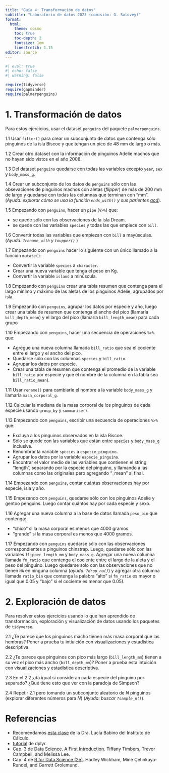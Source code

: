 ```yaml
---
title: "Guía 4: Transformación de datos"
subtitle: "Laboratorio de datos 2023 (comisión: G. Solovey)"
format:
  html: 
    theme: cosmo
    toc: true
    toc-depth: 2
    fontsize: 1em
    linestretch: 1.15
editor: source
---
```



```r
#| eval: true
#| echo: false
#| warning: false

require(tidyverse)
require(gapminder)
require(palmerpenguins)
```

# 1. Transformación de datos

Para estos ejercicios, usar el dataset `penguins` del paquete `palmerpenguins`.


1.1  Usar `filter()` para crear un subconjunto de datos que contenga sólo pinguinos de la isla Biscoe y que tengan un pico de 48 mm de largo o más.

1.2 Crear otro dataset con la información de pinguinos Adelie machos que no hayan sido vistos en el año 2008.

1.3 Del dataset `penguins` quedarse con todas las variables excepto `year`, `sex` y `body_mass_g`. 

1.4 Crear un subconjunto de los datos de `penguins` sólo con las obsevaciones de pinguinos machos con aletas (*flipper*) de más de 200 mm de largo y quedarse con todas las columnas que terminan con "mm". (*Ayuda: explorar cómo se usa la función `ends_with()` y sus parientes [acá](https://tidyselect.r-lib.org/reference/starts_with.html)*).

1.5 Empezando con `penguins`, hacer un `pipe` (`%>%`) que:

* se quede sólo con las observaciones de la isla Dream.
* se quede con las variables `species` y todas las que empiece con `bill`. 

1.6 Convertir todas las variables que empiezan con `bill` a mayúsculas. (*Ayuda: `?rename_with` y `toupper()` *)

1.7 Empezando con `penguins` hacer lo siguiente con un único llamado a la función
`mutate()`:

* Convertir la variable `species` a `character`.
* Crear una nueva variable que tenga el peso en Kg.
* Convertir la variable `island` a minúscula.

1.8 Empezando con `penguins` crear una tabla resumen que contenga para el 
largo mínimo y máximo de las aletas de los pinguinos Adelie, agrupados
por isla. 

1.9 Empezando con `penguins`, agrupar los datos por especie y año, luego crear una tabla de resumen que contenga el ancho del pico (llamarla `bill_depth_mean`) y el largo del pico (llamarla `bill_length_mean`) para cada grupo

1.10 Empezando con `penguins`, hacer una secuencia de operaciones ` %>%` que:

* Agregue una nueva columna llamada `bill_ratio` que sea el cociente entre el largo y el 
ancho del pico.
* Quedarse sólo con las columnas `species` y `bill_ratio`.
* Agrupar los datos por especie.
* Crear una tabla de resumen que contenga el promedio de la variable `bill_ratio` por especie
y que el nombre de la columna en la tabla sea `bill_ratio_mean`).

1.11 Usar `rename()` para cambiarle el nombre a la variable `body_mass_g` y llamarla `masa_corporal_g`.

1.12 Calcular la mediana de la masa corporal de los pinguinos de cada especie usando `group_by` y
`summarise()`.

1.13 Empezando con `penguins`, escribir una secuencia de operaciones ` %>% ` que:

* Excluya a los pinguinos observados en la isla Biscoe.
* Sólo se quede con las variables que están entre `species` y `body_mass_g` inclusive.
* Renombrar la variable `species` a `especie_pinguino`.
* Agrupar los datos por la variable `especie_pinguino`.
* Encontrar el valor medio de las variables que contienen el string “length”, 
separando por la especie del pinguino, y llamando a las columnas como las originales
pero agregando "_mean" al final.


1.14
Empezando con `penguins`, contar cuántas observaciones hay por especie, isla y año.

1.15
Empezando con `penguins`, quedarse sólo con los pinguinos Adelie y gentoo penguins. Luego
contar cuántos hay por cada especie y sexo.

1.16
Agregar una nueva columna a la base de datos llamada `peso_bin` que contenga:

* “chico” si la masa corporal es menos que 4000 gramos.
* “grande” si la masa corporal es menos que 4000 gramos.

1.17
Empezando con `penguins` quedarse sólo con las observaciones correspondientes a pinguinos
chinstrap. Luego, quedarse sólo con las variables `flipper_length_mm` y `body_mass_g`. 
Agregar una nueva columna llamada `fm_ratio` que contenga el cociente entre el largo de la 
aleta y el peso del pinguino. Luego quedarse solo con las observaciones que no tienen `NA` en 
ninguna columna (*ayuda: `?drop_na()`*) y agregar otra columna llamada `ratio_bin` que contenga
la palabra "alto" si `fm_ratio` es mayor o igual que 0.05 y "bajo" si el cociente es menor
que 0.05).


# 2. Exploración de datos

Para resolver estos ejercicios usando lo que han aprendido de transformación, exploración 
y visualización de datos usando los paquetes de `tidyverse`.

2.1 ¿Te parece que los pinguinos macho tienen más masa corporal que las hembras? Poner a prueba
tu intiuición con visualizaciones y estadística descriptiva.

2.2 ¿Te parece que pinguinos con pico más largo (`bill_length_mm`) tienen a su vez el pico 
más ancho (`bill_depth_mm`)? Poner a prueba esta intuición con visualizaciones y estadística 
descriptiva.

2.3 En el 2.2 ¿da igual si consideran cada especie 
del pinguino por separado? ¿Qué tiene esto que ver con la paradoja de Simpson?

2.4 Repetir 2.1 pero tomando un subconjunto aleatorio de $N$ pinguinos (explorar diferentes 
números para $N$) (*Ayuda: buscar `?sample_n()`*). 


# Referencias

- Recomendamos [esta clase](https://youtube.com/playlist?list=PLYqQ3ecJzraETao-jyb4VMO-5bhhPoX4G&si=1iqsm1a1cRGonO_b) de la Dra. Lucía Babino del Instituto de Cálculo.
- [tutorial](https://allisonhorst.shinyapps.io/dplyr-learnr/#section-welcome) de dplyr.
- Cap. 3 de [Data Science. A First Introduction](https://datasciencebook.ca/). Tiffany Timbers, Trevor Campbell, and Melissa Lee.
- Cap. 4 de [R for Data Science (2e)](https://r4ds.hadley.nz/). Hadley Wickham, Mine Çetinkaya-Rundel, and Garrett Grolemund.

